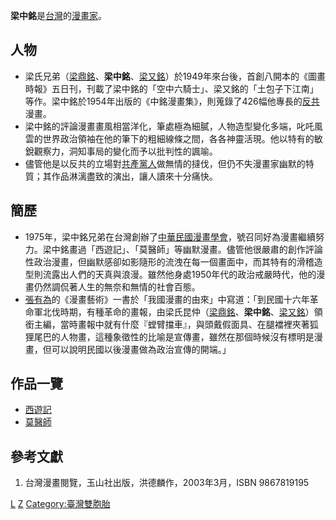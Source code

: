 {{漫畫}}
'''梁中銘'''是[[台灣|台灣]]的[[漫畫家|漫畫家]]。

== 人物 ==
*梁氏兄弟（[[梁鼎銘|梁鼎銘]]、'''梁中銘'''、[[梁又銘|梁又銘]]）於1949年來台後，首創八開本的《圖畫時報》五日刊，刊載了梁中銘的「空中六騎士」、梁又銘的「土包子下江南」等作。梁中銘於1954年出版的《中銘漫畫集》，則蒐錄了426幅他專長的[[反共|反共]]漫畫。
*梁中銘的評論漫畫畫風相當洋化，筆處極為細膩，人物造型變化多端，叱吒風雲的世界政治領袖在他的筆下的粗細線條之間，各各神靈活現。他以特有的敏銳觀察力，洞知事局的變化而予以批判性的諷喻。
*儘管他是以反共的立場對[[共產黨人|共產黨人]]做無情的撻伐，但仍不失漫畫家幽默的特質；其作品淋漓盡致的演出，讓人讀來十分痛快。

== 簡歷 ==
*1975年，梁中銘兄弟在台灣創辦了[[中華民國漫畫學會|中華民國漫畫學會]]，號召同好為漫畫繼續努力。梁中銘畫過「西遊記」、「莫醫師」等幽默漫畫。儘管他很嚴肅的創作評論性政治漫畫，但幽默感卻如影隨形的流洩在每一個畫面中，而其特有的滑稽造型則流露出人們的天真與浪漫。雖然他身處1950年代的政治戒嚴時代，他的漫畫仍然調侃著人生的無奈和無情的社會百態。
*[[張有為|張有為]]的《漫畫藝術》一書於「我國漫畫的由來」中寫道：「到民國十六年革命軍北伐時期，有種革命的畫報，由梁氏昆仲（[[梁鼎銘|梁鼎銘]]、'''梁中銘'''、[[梁又銘|梁又銘]]）領銜主編，當時畫報中就有什麼『螳臂擋車』，與頭戴假面具、在腿襠裡夾著狐狸尾巴的人物畫，這種象徵性的比喻是宣傳畫，雖然在那個時候沒有標明是漫畫，但可以說明民國以後漫畫做為政治宣傳的開端。」

== 作品一覽 ==
*[[西遊記|西遊記]]
*[[莫醫師|莫醫師]]

== 參考文獻 ==
<div class="references-small">
#台灣漫畫閱覽，玉山社出版，洪德麟作，2003年3月，ISBN 9867819195
<references />
</div>

[[Category:臺灣漫畫家|L]]
[[Category:梁姓|Z]]
[[Category:臺灣雙胞胎|Category:臺灣雙胞胎]]